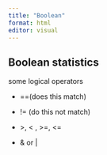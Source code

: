 ```yaml
---
title: "Boolean"
format: html
editor: visual
---
```


## Boolean statistics

some logical operators

-   ==(does this match)

-   != (do this not match)

-   \>, \< , \>=, \<=

-   & or \|

```r

```
